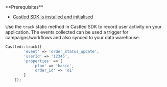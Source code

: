 <Info>
**Prerequisites**

- [Castled SDK is installed and initialised](./getting-started)

</Info>

Use the `track` static method in Castled SDK to record user activity on your application. The events collected can be used a trigger for campaigns/workflows and also synced to your data warehouse.

```php
Castled::track([
        'event' => 'order_status_update',
        'userId' => '12345',
        'properties' => [
            'plan' => 'basic',
            'order_id' => 'o1'
        ]
    ]);
```
